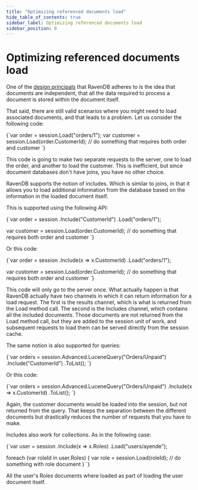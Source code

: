 ```yaml
---
title: "Optimizing referenced documents load"
hide_table_of_contents: true
sidebar_label: Optimizing referenced documents load
sidebar_position: 8
---
```



# Optimizing referenced documents load

One of the [design principals](https://ravendb.net/docs/theory/document-structure-design) that RavenDB adheres to is the idea that documents are independent, that all the data required to process a document is stored within the document itself.

That said, there are still valid scenarios where you might need to load associated documents, and that leads to a problem. Let us consider the following code:

<TabItem value="optimizing_referenced_documents_load_1" label="optimizing_referenced_documents_load_1">
<CodeBlock language="csharp">
{`var order = session.Load<Order>("orders/1");
var customer = session.Load<Customer>(order.CustomerId);
// do something that requires both order and customer
`}
</CodeBlock>
</TabItem>

This code is going to make two separate requests to the server, one to load the order, and another to load the customer. This is inefficient, but since document databases don't have joins, you have no other choice.

RavenDB supports the notion of includes. Which is similar to joins, in that it allows you to load additional information from the database based on the information in the loaded document itself.

This is supported using the following API:

<TabItem value="optimizing_referenced_documents_load_2" label="optimizing_referenced_documents_load_2">
<CodeBlock language="csharp">
{`var order = session
	.Include("CustomerId")
	.Load<Order>("orders/1");

var customer = session.Load<Customer>(order.CustomerId);
// do something that requires both order and customer
`}
</CodeBlock>
</TabItem>

Or this code:

<TabItem value="optimizing_referenced_documents_load_3" label="optimizing_referenced_documents_load_3">
<CodeBlock language="csharp">
{`var order = session
   .Include<Order>(x => x.CustomerId)
   .Load("orders/1");

var customer = session.Load<Customer>(order.CustomerId);
// do something that requires both order and customer
`}
</CodeBlock>
</TabItem>

This code will only go to the server once. What actually happen is that RavenDB actually have two channels in which it can return information for a load request. The first is the results channel, which is what is returned from the Load method call. The second is the Includes channel, which contains all the included documents. Those documents are not returned from the Load method call, but they are added to the session unit of work, and subsequent requests to load them can be served directly from the session cache.

The same notion is also supported for queries:

<TabItem value="optimizing_referenced_documents_load_4" label="optimizing_referenced_documents_load_4">
<CodeBlock language="csharp">
{`var orders = session.Advanced.LuceneQuery<Order>("Orders/Unpaid")
	.Include("CustomerId")
	.ToList();
`}
</CodeBlock>
</TabItem>

Or this code:

<TabItem value="optimizing_referenced_documents_load_5" label="optimizing_referenced_documents_load_5">
<CodeBlock language="csharp">
{`var orders = session.Advanced.LuceneQuery<Order>("Orders/Unpaid")
	.Include(x => x.CustomerId)
	.ToList();
`}
</CodeBlock>
</TabItem>

Again, the customer documents would be loaded into the session, but not returned from the query. That keeps the separation between the different documents but drastically reduces the number of requests that you have to make.

Includes also work for collections. As in the following case:

<TabItem value="optimizing_referenced_documents_load_6" label="optimizing_referenced_documents_load_6">
<CodeBlock language="csharp">
{`var user = session
	.Include<User>(x => x.Roles)
	.Load("users/ayende");

foreach (var roleId in user.Roles)
\{
	var role = session.Load<Role>(roleId);
	// do something with role document
\}
`}
</CodeBlock>
</TabItem>

All the user's Roles documents where loaded as part of loading the user document itself.
